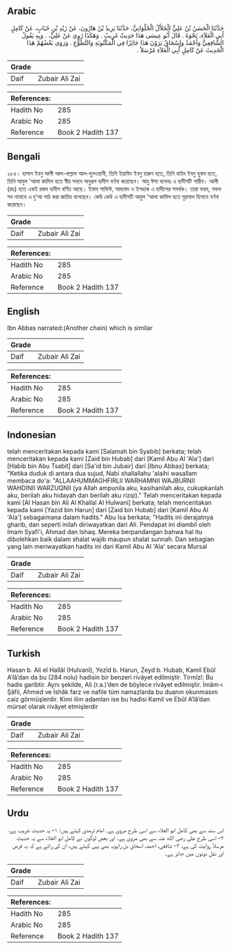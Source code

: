 ## Arabic


<div dir="rtl" lang="ar" style={{fontSize:'larger',backgroundColor:'#f8f9fa',padding:20}}>
حَدَّثَنَا الْحَسَنُ بْنُ عَلِيٍّ الْخَلاَّلُ الْحُلْوَانِيُّ، حَدَّثَنَا يَزِيدُ بْنُ هَارُونَ، عَنْ زَيْدِ بْنِ حُبَابٍ، عَنْ كَامِلٍ أَبِي الْعَلاَءِ، نَحْوَهُ ‏.‏ قَالَ أَبُو عِيسَى هَذَا حَدِيثٌ غَرِيبٌ ‏.‏ وَهَكَذَا رُوِيَ عَنْ عَلِيٍّ، ‏.‏ وَبِهِ يَقُولُ الشَّافِعِيُّ وَأَحْمَدُ وَإِسْحَاقُ يَرَوْنَ هَذَا جَائِزًا فِي الْمَكْتُوبَةِ وَالتَّطَوُّعِ ‏.‏ وَرَوَى بَعْضُهُمْ هَذَا الْحَدِيثَ عَنْ كَامِلٍ أَبِي الْعَلاَءِ مُرْسَلاً ‏.‏
</div>
<div style={{backgroundColor:'#f8f9fa',padding:20, marginBottom: 10}}><table> <thead> <tr> <th>Grade</th> <th></th> </tr> </thead> <tbody> <tr><td>Daif</td><td>Zubair Ali Zai</td></tr></tbody></table><table> <thead> <tr> <th>References:</th> <th></th> </tr> </thead> <tbody><tr><td>Hadith No</td><td>285</td></tr><tr><td>Arabic No</td><td>285</td></tr><tr><td>Reference</td><td>Book 2 Hadith 137</td></tr></tbody></table></div>

## Bengali


<div dir="ltr" lang="bn" style={{fontSize:'larger',backgroundColor:'#f8f9fa',padding:20}}>
২৮৫। হাসান ইবনু আলী আল-খাল্লাল আল-হুলওয়ানী, তিনি ইয়াযিদ ইবনু হারুন হতে, তিনি যাইদ ইবনু হুবাব হতে, তিনি আবুল 'আলা কামিল হতে স্বীয় সনদে অনুরূপ হাদীস বর্ণনা করেছেন। আবু ঈসা বলেনঃ এ হাদীসটি গারীব। আলী (রাঃ) হতে একই রকম হাদীস বর্ণিত আছে। ইমাম শাফিঈ, আহমাদ ও ইসহাক এ হাদীসের সমর্থক। তারা ফরয, নফল সব নামাযে এ দু’আ পাঠ করা জায়িয বলেছেন। কেউ কেউ এ হাদীসটি আবুল 'আলা কামিল হতে মুরসাল হিসাবে বর্ণনা করেছেন।
</div>
<div style={{backgroundColor:'#f8f9fa',padding:20, marginBottom: 10}}><table> <thead> <tr> <th>Grade</th> <th></th> </tr> </thead> <tbody> <tr><td>Daif</td><td>Zubair Ali Zai</td></tr></tbody></table><table> <thead> <tr> <th>References:</th> <th></th> </tr> </thead> <tbody><tr><td>Hadith No</td><td>285</td></tr><tr><td>Arabic No</td><td>285</td></tr><tr><td>Reference</td><td>Book 2 Hadith 137</td></tr></tbody></table></div>

## English


<div dir="ltr" lang="en" style={{fontSize:'larger',backgroundColor:'#f8f9fa',padding:20}}>
Ibn Abbas narrated:(Another chain) which is similar
</div>
<div style={{backgroundColor:'#f8f9fa',padding:20, marginBottom: 10}}><table> <thead> <tr> <th>Grade</th> <th></th> </tr> </thead> <tbody> <tr><td>Daif</td><td>Zubair Ali Zai</td></tr></tbody></table><table> <thead> <tr> <th>References:</th> <th></th> </tr> </thead> <tbody><tr><td>Hadith No</td><td>285</td></tr><tr><td>Arabic No</td><td>285</td></tr><tr><td>Reference</td><td>Book 2 Hadith 137</td></tr></tbody></table></div>

## Indonesian


<div dir="ltr" lang="id" style={{fontSize:'larger',backgroundColor:'#f8f9fa',padding:20}}>
telah menceritakan kepada kami [Salamah bin Syabib] berkata; telah menceritakan kepada kami [Zaid bin Hubab] dari [Kamil Abu Al 'Ala'] dari [Habib bin Abu Tsabit] dari [Sa'id bin Jubair] dari [Ibnu Abbas] berkata; "Ketika duduk di antara dua sujud, Nabi shallallahu 'alaihi wasallam membaca do'a: "ALLAAHUMMAGHFIRLII WARHAMNII WAJBURNII WAHDINII WARZUQNII (ya Allah ampunila aku, kasihanilah aku, cukupkanlah aku, berilah aku hidayah dan berilah aku rizqi)." Telah menceritakan kepada kami [Al Hasan bin Ali Al Khallal Al Hulwani] berkata; telah menceritakan kepada kami [Yazid bin Harun] dari [Zaid bin Hubab] dari [Kamil Abu Al 'Ala'] sebagaimana dalam hadits." Abu Isa berkata; "Hadits ini derajatnya gharib, dan seperti inilah diriwayatkan dari Ali. Pendapat ini diambil oleh Imam Syafi'i, Ahmad dan Ishaq. Mereka berpandangan bahwa hal itu dibolehkan baik dalam shalat wajib maupun shalat sunnah. Dan sebagian yang lain meriwayatkan hadits ini dari Kamil Abu Al 'Ala' secara Mursal
</div>
<div style={{backgroundColor:'#f8f9fa',padding:20, marginBottom: 10}}><table> <thead> <tr> <th>Grade</th> <th></th> </tr> </thead> <tbody> <tr><td>Daif</td><td>Zubair Ali Zai</td></tr></tbody></table><table> <thead> <tr> <th>References:</th> <th></th> </tr> </thead> <tbody><tr><td>Hadith No</td><td>285</td></tr><tr><td>Arabic No</td><td>285</td></tr><tr><td>Reference</td><td>Book 2 Hadith 137</td></tr></tbody></table></div>

## Turkish


<div dir="ltr" lang="tr" style={{fontSize:'larger',backgroundColor:'#f8f9fa',padding:20}}>
Hasan b. Ali el Hallâl (Hulvanî), Yezîd b. Harun, Zeyd b. Hubab, Kamil Ebûl A’lâ’dan da bu (284 nolu) hadisin bir benzeri rivâyet edilmiştir. Tirmîzî: Bu hadis garibtir. Aynı şekilde, Ali (r.a.)’den de böylece rivâyet edilmiştir. İmâm-ı Şâfii, Ahmed ve İshâk farz ve nafile tüm namazlarda bu duanın okunmasını caiz görmüşlerdir. Kimi ilim adamları ise bu hadisi Kamil ve Ebûl A’lâ’dan mürsel olarak rivâyet etmişlerdir
</div>
<div style={{backgroundColor:'#f8f9fa',padding:20, marginBottom: 10}}><table> <thead> <tr> <th>Grade</th> <th></th> </tr> </thead> <tbody> <tr><td>Daif</td><td>Zubair Ali Zai</td></tr></tbody></table><table> <thead> <tr> <th>References:</th> <th></th> </tr> </thead> <tbody><tr><td>Hadith No</td><td>285</td></tr><tr><td>Arabic No</td><td>285</td></tr><tr><td>Reference</td><td>Book 2 Hadith 137</td></tr></tbody></table></div>

## Urdu


<div dir="rtl" lang="ur" style={{fontSize:'larger',backgroundColor:'#f8f9fa',padding:20}}>
اس سند سے بھی کامل ابو العلاء سے اسی طرح مروی ہے۔ امام ترمذی کہتے ہیں: ۱- یہ حدیث غریب ہے، ۲- اسی طرح علی رضی الله عنہ سے بھی مروی ہے۔ اور بعض لوگوں نے کامل ابو العلاء سے یہ حدیث مرسلاً روایت کی ہے، ۳- شافعی، احمد، اسحاق بن راہویہ بھی یہی کہتے ہیں، ان کی رائے ہے کہ یہ فرض اور نفل دونوں میں جائز ہے۔
</div>
<div style={{backgroundColor:'#f8f9fa',padding:20, marginBottom: 10}}><table> <thead> <tr> <th>Grade</th> <th></th> </tr> </thead> <tbody> <tr><td>Daif</td><td>Zubair Ali Zai</td></tr></tbody></table><table> <thead> <tr> <th>References:</th> <th></th> </tr> </thead> <tbody><tr><td>Hadith No</td><td>285</td></tr><tr><td>Arabic No</td><td>285</td></tr><tr><td>Reference</td><td>Book 2 Hadith 137</td></tr></tbody></table></div>